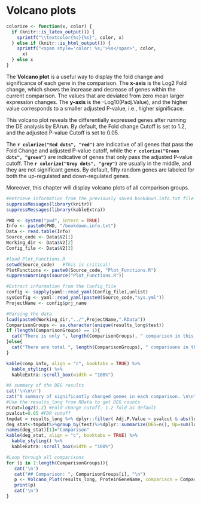 # Volcano plots

```r
colorize <- function(x, color) {
  if (knitr::is_latex_output()) {
    sprintf("\\textcolor{%s}{%s}", color, x)
  } else if (knitr::is_html_output()) {
    sprintf("<span style='color: %s;'>%s</span>", color,
      x)
  } else x
}
```

The **Volcano plot** is a useful way to display the fold change and significance of each gene in the comparison. The **x-axis** is the Log2 Fold change, which shows the increase and decrease of genes within the current comparison. The values that are deviated from zero mean larger expression changes. The **y-axis** is the -Log10(Padj.Value), and the higher value corresponds to a smaller adjusted P-value, i.e., higher significace.

This volcano plot reveals the differentially expressed genes after running the DE analysis by EArun. By default, the Fold change Cutoff is set to 1.2, and the adjusted P-value Cutoff is set to 0.05.

The **`r colorize("Red dots", "red")`** are indicative of all genes that pass the Fold Change and adjusted P-value cutoff, while the **`r colorize("Green dots", "green")`** are indicative of genes that only pass the adjusted P-value cutoff. The **`r colorize("Grey dots", "grey")`** are usually in the middle, and they are not significant genes. By default, fifty random genes are labeled for both the up-regulated and down-regulated genes.

Moreover, this chapter will display volcano plots of all comparison groups.

```r
#Retrieve information from the previously saved bookdown.info.txt file
suppressMessages(library(knitr))
suppressMessages(library(kableExtra))

PWD <- system("pwd", intern = TRUE)
Info <- paste0(PWD, "/bookdown.info.txt")
Data <- read.table(Info)
Source_code <- Data$V2[1]
Working_dir <- Data$V2[2]
Config_file <- Data$V2[3]

#load Plot_Functions.R
setwd(Source_code)   #This is critical!
PlotFunctions <- paste0(Source_code, "Plot_Functions.R")
suppressWarnings(source("Plot_Functions.R"))

#Extract information from the Config_file
config <- sapply(yaml::read_yaml(Config_file),unlist)
sysConfig <- yaml::read_yaml(paste0(Source_code,"sys.yml"))
ProjectName <- config$prj_name

#Parsing the data
load(paste0(Working_dir,"../",ProjectName,".RData"))
ComparisonGroups <- as.character(unique(results_long$test))
if (length(ComparisonGroups) == 1){
  cat("There is only ", length(ComparisonGroups), " comparison in this project.\n\n")
}else{
  cat("There are total ", length(ComparisonGroups), " comparisons in this project.\n\n")
}

kable(comp_info, align = "c", booktabs = TRUE) %>% 
  kable_styling() %>%
  kableExtra::scroll_box(width = "100%")

#A summary of the DEG results
cat('\n\n\n')
cat("A summary of significantly changed genes in each comparison. \n\n")
#Use the results_long from RData to get DEG counts
FCcut=log2(1.2) #Fold change cutoff, 1.2 fold as default
pvalcut=0.05 #FDR cutoff  
tmpdat = results_long %>% dplyr::filter( Adj.P.Value < pvalcut & abs(logFC) > FCcut)
deg_stat<-tmpdat%>%group_by(test)%>%dplyr::summarize(DEG=n(), Up=sum(logFC>0), Down=sum(logFC<0))%>%ungroup
names(deg_stat)[1]="Comparison"
kable(deg_stat, align = "c", booktabs = TRUE) %>% 
  kable_styling() %>%
  kableExtra::scroll_box(width = "100%")

#Loop through all comparisons
for (i in 1:length(ComparisonGroups)){
   cat('\n')  
   cat("## Comparison: ", ComparisonGroups[i], "\n") 
   p <- Volcano_Plot(results_long, ProteinGeneName, comparison = ComparisonGroups[i])
   print(p)
   cat('\n') 
}
```
